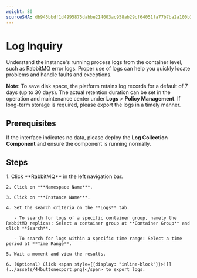 ```yaml
---
weight: 80
sourceSHA: db945bbdf1d4995875dabbe214003ac958ab29cf64051fa77b7ba2a100b30bbb
---
```


# Log Inquiry

Understand the instance's running process logs from the container level, such as RabbitMQ error logs. Proper use of logs can help you quickly locate problems and handle faults and exceptions.

**Note**: To save disk space, the platform retains log records for a default of 7 days (up to 30 days). The actual retention duration can be set in the operation and maintenance center under **Logs** > **Policy Management**. If long-term storage is required, please export the logs in a timely manner.

## Prerequisites

If the interface indicates no data, please deploy the **Log Collection Component** and ensure the component is running normally.

## Steps

<Tabs>
  <Tab label="Web Console">
    1. Click **RabbitMQ** in the left navigation bar.

    2. Click on ***Namespace Name***.

    3. Click on ***Instance Name***.

    4. Set the search criteria on the **Logs** tab.

       - To search for logs of a specific container group, namely the RabbitMQ replicas: Select a container group at **Container Group** and click **Search**.

       - To search for logs within a specific time range: Select a time period at **Time Range**.

    5. Wait a moment and view the results.

    6. (Optional) Click <span style={{display: "inline-block"}}>![](../assets/44buttonexport.png)</span> to export logs.
  </Tab>
</Tabs>
